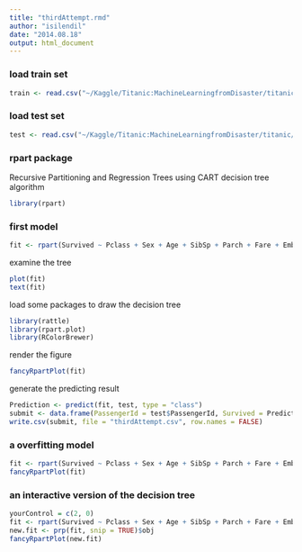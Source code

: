 ```yaml
---
title: "thirdAttempt.rmd"
author: "isilendil"
date: "2014.08.18"
output: html_document
---
```


### load train set
```r
train <- read.csv("~/Kaggle/Titanic:MachineLearningfromDisaster/titanic/train.csv")
```

### load test set
```r
test <- read.csv("~/Kaggle/Titanic:MachineLearningfromDisaster/titanic/test.csv")
```

### rpart package
Recursive Partitioning and Regression Trees using CART decision tree algorithm
```r
library(rpart)
```

### first model
```r
fit <- rpart(Survived ~ Pclass + Sex + Age + SibSp + Parch + Fare + Embarked, data = train, method = "class")
```

examine the tree
```r
plot(fit)
text(fit)
```

load some packages to draw the decision tree
```r
library(rattle)
library(rpart.plot)
library(RColorBrewer)
```

render the figure
```r
fancyRpartPlot(fit)
```

generate the predicting result
```r
Prediction <- predict(fit, test, type = "class")
submit <- data.frame(PassengerId = test$PassengerId, Survived = Prediction)
write.csv(submit, file = "thirdAttempt.csv", row.names = FALSE)
```

### a overfitting model
```r
fit <- rpart(Survived ~ Pclass + Sex + Age + SibSp + Parch + Fare + Embarked, data = train, method = "class", control = rpart.control(minsplit=2, cp=0))
fancyRpartPlot(fit)
```

### an interactive version of the decision tree
```r
yourControl = c(2, 0)
fit <- rpart(Survived ~ Pclass + Sex + Age + SibSp + Parch + Fare + Embarked, data = train, method = "class", control = rpart.control(minsplit=yourControl[1], cp=yourControl[2]))
new.fit <- prp(fit, snip = TRUE)$obj
fancyRpartPlot(new.fit)
```




